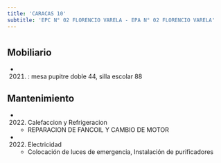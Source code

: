 ```yaml
---
title: 'CARACAS 10'
subtitle: 'EPC N° 02 FLORENCIO VARELA - EPA N° 02 FLORENCIO VARELA'
---
```


#


## Mobiliario

*  (2021) : mesa pupitre doble 44, silla escolar 88 





## Mantenimiento

*  (2022) Calefaccion y Refrigeracion 
    + REPARACION DE FANCOIL Y CAMBIO DE MOTOR

*  (2022) Electricidad 
    + Colocación de luces de emergencia, Instalación de purificadores



